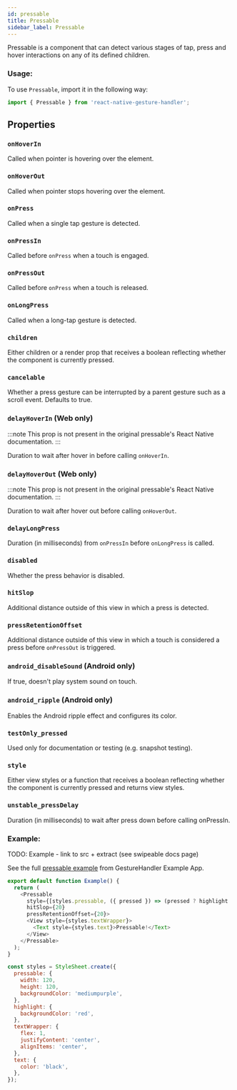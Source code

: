 ```yaml
---
id: pressable
title: Pressable
sidebar_label: Pressable
---
```



Pressable is a component that can detect various stages of tap, press and hover interactions on any of its defined children.

### Usage:

To use `Pressable`, import it in the following way:

```js
import { Pressable } from 'react-native-gesture-handler';
```

## Properties

### `onHoverIn`

Called when pointer is hovering over the element.

### `onHoverOut`

Called when pointer stops hovering over the element.

### `onPress`

Called when a single tap gesture is detected.

### `onPressIn`

Called before `onPress` when a touch is engaged.

### `onPressOut`

Called before `onPress` when a touch is released.

### `onLongPress`

Called when a long-tap gesture is detected.

### `children`

Either children or a render prop that receives a boolean reflecting whether
the component is currently pressed.

### `cancelable`

Whether a press gesture can be interrupted by a parent gesture such as a
scroll event. Defaults to true.

### `delayHoverIn` (Web only)

:::note
This prop is not present in the original pressable's React Native documentation.
:::

Duration to wait after hover in before calling `onHoverIn`.

### `delayHoverOut` (Web only)

:::note
This prop is not present in the original pressable's React Native documentation.
:::

Duration to wait after hover out before calling `onHoverOut`.

### `delayLongPress`

Duration (in milliseconds) from `onPressIn` before `onLongPress` is called.

### `disabled`

Whether the press behavior is disabled.

### `hitSlop`

Additional distance outside of this view in which a press is detected.

### `pressRetentionOffset`

Additional distance outside of this view in which a touch is considered a
press before `onPressOut` is triggered.

### `android_disableSound` (Android only)

If true, doesn't play system sound on touch.

### `android_ripple` (Android only)

Enables the Android ripple effect and configures its color.

### `testOnly_pressed`

Used only for documentation or testing (e.g. snapshot testing).

### `style`

Either view styles or a function that receives a boolean reflecting whether
the component is currently pressed and returns view styles.

### `unstable_pressDelay`

Duration (in milliseconds) to wait after press down before calling onPressIn.

### Example:

TODO: Example - link to src + extract (see swipeable docs page)

See the full [pressable example](https://github.com/software-mansion/react-native-gesture-handler/blob/main/example/src/new_api/pressable/index.tsx) from GestureHandler Example App.


```js
export default function Example() {
  return (
    <Pressable
      style={[styles.pressable, ({ pressed }) => (pressed ? highlight : {})]}
      hitSlop={20}
      pressRetentionOffset={20}>
      <View style={styles.textWrapper}>
        <Text style={styles.text}>Pressable!</Text>
      </View>
    </Pressable>
  );
}

const styles = StyleSheet.create({
  pressable: {
    width: 120,
    height: 120,
    backgroundColor: 'mediumpurple',
  },
  highlight: {
    backgroundColor: 'red',
  },
  textWrapper: {
    flex: 1,
    justifyContent: 'center',
    alignItems: 'center',
  },
  text: {
    color: 'black',
  },
});
```
